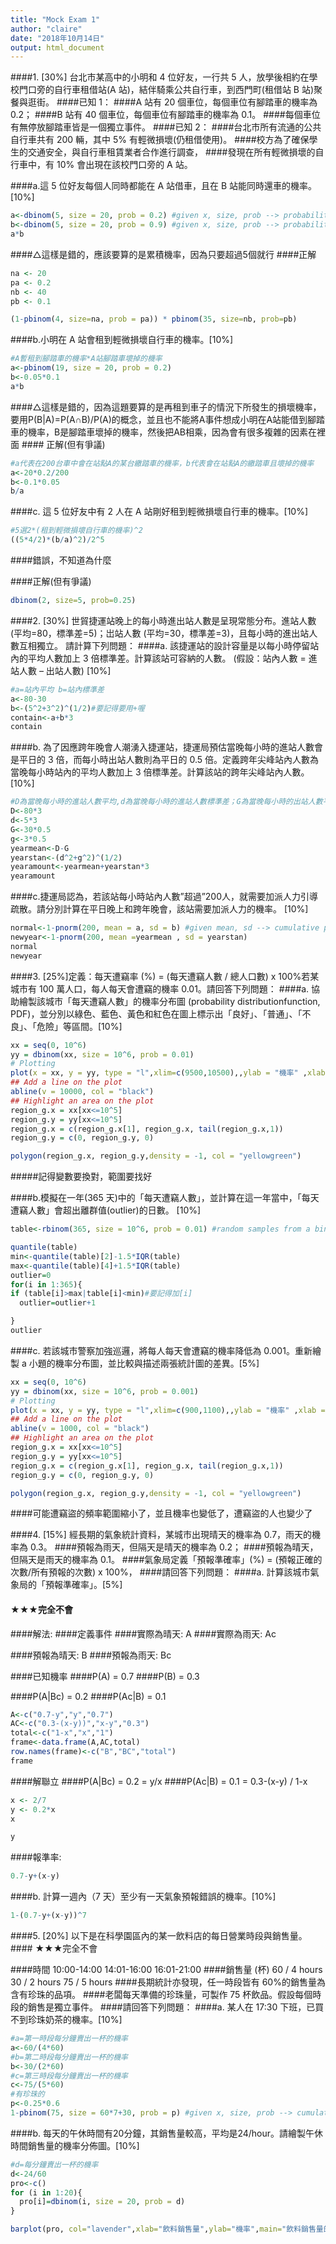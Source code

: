 ```yaml
---
title: "Mock Exam 1"
author: "claire"
date: "2018年10月14日"
output: html_document
---
```


####1. [30%] 台北市某高中的小明和 4 位好友，一行共 5 人，放學後相約在學校門口旁的自行車租借站(A 站)，結伴騎乘公共自行車，到西門町(租借站 B 站)聚餐與逛街。
####已知 1：
####A 站有 20 個車位，每個車位有腳踏車的機率為 0.2；
####B 站有 40 個車位，每個車位有腳踏車的機率為 0.1。
####每個車位有無停放腳踏車皆是一個獨立事件。
####已知 2：
####台北市所有流通的公共自行車共有 200 輛，其中 5% 有輕微損壞(仍租借使用)。
####校方為了確保學生的交通安全，與自行車租賃業者合作進行調查，
####發現在所有輕微損壞的自行車中，有 10% 會出現在該校門口旁的 A 站。

####a.這 5 位好友每個人同時都能在 A 站借車，且在 B 站能同時還車的機率。[10%]
```r
a<-dbinom(5, size = 20, prob = 0.2) #given x, size, prob --> probability
b<-dbinom(5, size = 20, prob = 0.9) #given x, size, prob --> probability
a*b
```
####△這樣是錯的，應該要算的是累積機率，因為只要超過5個就行
####正解
```r
na <- 20
pa <- 0.2
nb <- 40
pb <- 0.1

(1-pbinom(4, size=na, prob = pa)) * pbinom(35, size=nb, prob=pb)

```


####b.小明在 A 站會租到輕微損壞自行車的機率。[10%]
```r
#A暫租到腳踏車的機率*A站腳踏車壞掉的機率
a<-pbinom(19, size = 20, prob = 0.2)
b<-0.05*0.1
a*b
```
####△這樣是錯的，因為這題要算的是再租到車子的情況下所發生的損壞機率，要用P(B|A)=P(A∩B)/P(A)的概念，並且也不能將A事件想成小明在A站能借到腳踏車的機率，B是腳踏車壞掉的機率，然後把AB相乘，因為會有很多複雜的因素在裡面
#### 正解(但有爭議)
```r
#a代表在200台車中會在站點A的某台繳踏車的機率，b代表會在站點A的繳踏車且壞掉的機率
a<-20*0.2/200
b<-0.1*0.05
b/a
```


####c. 這 5 位好友中有 2 人在 A 站剛好租到輕微損壞自行車的機率。[10%]
```r
#5選2*(租到輕微損壞自行車的機率)^2
((5*4/2)*(b/a)^2)/2^5
```
####錯誤，不知道為什麼

####正解(但有爭議)
```r
dbinom(2, size=5, prob=0.25) 
```




####2. [30%] 世貿捷運站晚上的每小時進出站人數是呈現常態分布。進站人數 (平均=80，標準差=5)；岀站人數 (平均=30，標準差=3)，且每小時的進出站人數互相獨立。 請計算下列問題：
####a. 該捷運站的設計容量是以每小時停留站內的平均人數加上 3 倍標準差。計算該站可容納的人數。 (假設：站內人數 = 進站人數 – 出站人數) [10%]
```r
#a=站內平均 b=站內標準差
a<-80-30
b<-(5^2+3^2)^(1/2)#要記得要用+喔
contain<-a+b*3
contain
```


####b. 為了因應跨年晚會人潮湧入捷運站，捷運局預估當晚每小時的進站人數會是平日的 3 倍，而每小時出站人數則為平日的 0.5 倍。定義跨年尖峰站內人數為當晚每小時站內的平均人數加上 3 倍標準差。計算該站的跨年尖峰站內人數。[10%]
```r
#D為當晚每小時的進站人數平均,d為當晚每小時的進站人數標準差；G為當晚每小時的出站人數平均，g為當晚每小時的出站人數標準差
D<-80*3
d<-5*3
G<-30*0.5
g<-3*0.5
yearmean<-D-G
yearstan<-(d^2+g^2)^(1/2)
yearamount<-yearmean+yearstan*3
yearamount
```


####c.捷運局認為，若該站每小時站內人數"超過"200人，就需要加派人力引導疏散。請分別計算在平日晚上和跨年晚會，該站需要加派人力的機率。 [10%]
```r
normal<-1-pnorm(200, mean = a, sd = b) #given mean, sd --> cumulative probability
newyear<-1-pnorm(200, mean =yearmean , sd = yearstan) 
normal
newyear
```




####3. [25%]定義：每天遭竊率 (%) = (每天遭竊人數 / 總人口數) x 100%若某城市有 100 萬人口，每人每天會遭竊的機率 0.01。請回答下列問題：
####a. 協助繪製該城市「每天遭竊人數」的機率分布圖 (probability distributionfunction, PDF)，並分別以綠色、藍色、黃色和紅色在圖上標示出「良好」、「普通」、「不良」、「危險」等區間。[10%]

```r
xx = seq(0, 10^6)
yy = dbinom(xx, size = 10^6, prob = 0.01) 
# Plotting
plot(x = xx, y = yy, type = "l",xlim=c(9500,10500),,ylab = "機率" ,xlab = "被竊人數" ,main="每天被竊人數頻率分布圖")
## Add a line on the plot
abline(v = 10000, col = "black")
## Highlight an area on the plot
region_g.x = xx[xx<=10^5]
region_g.y = yy[xx<=10^5]
region_g.x = c(region_g.x[1], region_g.x, tail(region_g.x,1))
region_g.y = c(0, region_g.y, 0)

polygon(region_g.x, region_g.y,density = -1, col = "yellowgreen")
```

#####記得變數要換對，範圍要找好


####b.模擬在一年(365 天)中的「每天遭竊人數」，並計算在這一年當中，「每天遭竊人數」會超出離群值(outlier)的日數。 [10%]
```r
table<-rbinom(365, size = 10^6, prob = 0.01) #random samples from a binomial distribution of given size, prob

quantile(table)
min<-quantile(table)[2]-1.5*IQR(table)
max<-quantile(table)[4]+1.5*IQR(table)
outlier=0
for(i in 1:365){
if (table[i]>max|table[i]<min)#要記得加[i]
  outlier=outlier+1

}
outlier
```


####c. 若該城市警察加強巡邏，將每人每天會遭竊的機率降低為 0.001。重新繪製 a 小題的機率分布圖，並比較與描述兩張統計圖的差異。[5%]

```r
xx = seq(0, 10^6)
yy = dbinom(xx, size = 10^6, prob = 0.001) 
# Plotting
plot(x = xx, y = yy, type = "l",xlim=c(900,1100),,ylab = "機率" ,xlab = "被竊人數" ,main="每天被竊人數頻率分布圖")
## Add a line on the plot
abline(v = 1000, col = "black")
## Highlight an area on the plot
region_g.x = xx[xx<=10^5]
region_g.y = yy[xx<=10^5]
region_g.x = c(region_g.x[1], region_g.x, tail(region_g.x,1))
region_g.y = c(0, region_g.y, 0)

polygon(region_g.x, region_g.y,density = -1, col = "yellowgreen")
```

####可能遭竊盜的頻率範圍縮小了，並且機率也變低了，遭竊盜的人也變少了




####4. [15%] 經長期的氣象統計資料，某城市出現晴天的機率為 0.7，雨天的機率為 0.3。
####預報為雨天，但隔天是晴天的機率為 0.2；
####預報為晴天，但隔天是雨天的機率為 0.1。
####氣象局定義「預報準確率」(%) = (預報正確的次數/所有預報的次數) x 100%，
####請回答下列問題：
####a. 計算該城市氣象局的「預報準確率」。[5%]

#### ★★★完全不會
####解法:
####定義事件
####實際為晴天: A
####實際為雨天: Ac

####預報為晴天: B
####預報為雨天: Bc

####已知機率
####P(A) = 0.7
####P(B) = 0.3

####P(A|Bc) = 0.2
####P(Ac|B) = 0.1


```r
A<-c("0.7-y","y","0.7")
AC<-c("0.3-(x-y))","x-y","0.3")
total<-c("1-x","x","1")
frame<-data.frame(A,AC,total)
row.names(frame)<-c("B","BC","total")
frame
```
####解聯立
####P(A|Bc) = 0.2 = y/x
####P(Ac|B) = 0.1 = 0.3-(x-y) / 1-x
```r
x <- 2/7
y <- 0.2*x
x
```
```r
y
```
####報準率:
```r
0.7-y+(x-y)
```



####b. 計算一週內（7 天）至少有一天氣象預報錯誤的機率。[10%]
```r
1-(0.7-y+(x-y))^7
```




####5. [20%] 以下是在科學園區內的某一飲料店的每日營業時段與銷售量。
#### ★★★完全不會

####時間 10:00-14:00 14:01-16:00 16:01-21:00
####銷售量 (杯) 60 / 4 hours 30 / 2 hours 75 / 5 hours
####長期統計亦發現，任一時段皆有 60%的銷售量為含有珍珠的品項。
####老闆每天準備的珍珠量，可製作 75 杯飲品。假設每個時段的銷售是獨立事件。
####請回答下列問題：
####a. 某人在 17:30 下班，已買不到珍珠奶茶的機率。[10%]

```r
#a=第一時段每分鐘賣出一杯的機率
a<-60/(4*60)
#b=第二時段每分鐘賣出一杯的機率
b<-30/(2*60)
#c=第三時段每分鐘賣出一杯的機率
c<-75/(5*60)
#有珍珠的
p<-0.25*0.6
1-pbinom(75, size = 60*7+30, prob = p) #given x, size, prob --> cumulative probability
```



####b. 每天的午休時間有20分鐘，其銷售量較高，平均是24/hour。請繪製午休時間銷售量的機率分佈圖。[10%]
```r
#d=每分鐘賣出一杯的機率
d<-24/60
pro<-c()
for (i in 1:20){
  pro[i]=dbinom(i, size = 20, prob = d)
}

barplot(pro, col="lavender",xlab="飲料銷售量",ylab="機率",main="飲料銷售量的機率分布")
```


